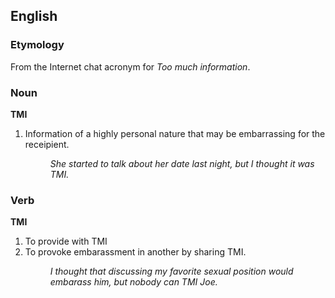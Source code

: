 ==English==
===Etymology===
From the Internet chat acronym for ''Too much information''.
===Noun===
'''TMI'''
# Information of a highly personal nature that may be embarrassing for the receipient.
#: ''She started to talk about her date last night, but I thought it was TMI.''
===Verb===
'''TMI'''
# To provide with TMI
# To provoke embarassment in another by sharing TMI.
#: ''I thought that discussing my favorite sexual position would embarass him, but nobody can TMI Joe.''
